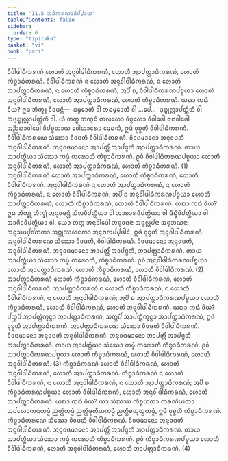 ```yaml
---
title: "11.5 ᩋᨵᩥᨠᩁᨱᩣᨵᩥᨸ᩠ᨸᩣᨿ"
tableOfContents: false
sidebar:
  order: 6
type: "tipitaka"
basket: "vi"
book: "pari"
---
```



<DynamicBreadcrumb />

<Division number="348" book="pari">

<Paragraph number="1730" book="pari">
ᩅᩥᩅᩤᨴᩤᨵᩥᨠᩁᨱᩴ ᩉᩮᩣᨲᩥ ᩋᨶᩩᩅᩤᨴᩤᨵᩥᨠᩁᨱᩴ, ᩉᩮᩣᨲᩥ ᩋᩣᨸᨲ᩠ᨲᩣᨵᩥᨠᩁᨱᩴ, ᩉᩮᩣᨲᩥ ᨠᩥᨧ᩠ᨧᩣᨵᩥᨠᩁᨱᩴ. ᩅᩥᩅᩤᨴᩤᨵᩥᨠᩁᨱᩴ ᨶ ᩉᩮᩣᨲᩥ ᩋᨶᩩᩅᩤᨴᩤᨵᩥᨠᩁᨱᩴ, ᨶ ᩉᩮᩣᨲᩥ ᩋᩣᨸᨲ᩠ᨲᩣᨵᩥᨠᩁᨱᩴ, ᨶ ᩉᩮᩣᨲᩥ ᨠᩥᨧ᩠ᨧᩣᨵᩥᨠᩁᨱᩴ; ᩋᨸᩥ ᨧ, ᩅᩥᩅᩤᨴᩤᨵᩥᨠᩁᨱᨸᨧ᩠ᨧᨿᩣ ᩉᩮᩣᨲᩥ ᩋᨶᩩᩅᩤᨴᩤᨵᩥᨠᩁᨱᩴ, ᩉᩮᩣᨲᩥ ᩋᩣᨸᨲ᩠ᨲᩣᨵᩥᨠᩁᨱᩴ, ᩉᩮᩣᨲᩥ ᨠᩥᨧ᩠ᨧᩣᨵᩥᨠᩁᨱᩴ. ᨿᨳᩣ ᨠᨳᩴ ᩅᩥᨿ? ᩍᨵ ᨽᩥᨠ᩠ᨡᩪ ᩅᩥᩅᨴᨶ᩠ᨲᩥ—  ᨵᨾ᩠ᨾᩮᩣᨲᩥ ᩅᩤ ᩋᨵᨾ᩠ᨾᩮᩣᨲᩥ ᩅᩤ …ᨸᩮ…  ᨴᩩᨭ᩠ᨮᩩᩃᩖᩣᨸᨲ᩠ᨲᩦᨲᩥ ᩅᩤ ᩋᨴᩩᨭ᩠ᨮᩩᩃᩖᩣᨸᨲ᩠ᨲᩦᨲᩥ ᩅᩤ. ᨿᩴ ᨲᨲ᩠ᨳ ᨽᨱ᩠ᨯᨶᩴ ᨠᩃᩉᩮᩣ ᩅᩥᨣ᩠ᨣᩉᩮᩣ ᩅᩥᩅᩤᨴᩮᩤ ᨶᩣᨶᩣᩅᩤᨴᩮᩤ ᩋᨬ᩠ᨬᨳᩣᩅᩤᨴᩮᩤ ᩅᩥᨸᨧ᩠ᨧᨲᩣᨿ ᩅᩮᩤᩉᩣᩁᩮᩣ ᨾᩮᨵᨠᩴ, ᩍᨴᩴ ᩅᩩᨧ᩠ᨧᨲᩥ ᩅᩥᩅᩤᨴᩤᨵᩥᨠᩁᨱᩴ. ᩅᩥᩅᩤᨴᩤᨵᩥᨠᩁᨱᩮ ᩈᩴᨥᩮᩣ ᩅᩥᩅᨴᨲᩥ ᩅᩥᩅᩤᨴᩤᨵᩥᨠᩁᨱᩴ. ᩅᩥᩅᨴᨾᩣᨶᩮᩣ ᩋᨶᩩᩅᨴᨲᩥ ᩋᨶᩩᩅᩤᨴᩤᨵᩥᨠᩁᨱᩴ. ᩋᨶᩩᩅᨴᨾᩣᨶᩮᩣ ᩋᩣᨸᨲ᩠ᨲᩥᩴ ᩋᩣᨸᨩ᩠ᨩᨲᩥ ᩋᩣᨸᨲ᩠ᨲᩣᨵᩥᨠᩁᨱᩴ. ᨲᩣᨿ ᩋᩣᨸᨲ᩠ᨲᩥᨿᩣ ᩈᩴᨥᩮᩣ ᨠᨾ᩠ᨾᩴ ᨠᩁᩮᩣᨲᩥ ᨠᩥᨧ᩠ᨧᩣᨵᩥᨠᩁᨱᩴ. ᩑᩅᩴ ᩅᩥᩅᩤᨴᩤᨵᩥᨠᩁᨱᨸᨧ᩠ᨧᨿᩣ ᩉᩮᩣᨲᩥ ᩋᨶᩩᩅᩤᨴᩤᨵᩥᨠᩁᨱᩴ, ᩉᩮᩣᨲᩥ ᩋᩣᨸᨲ᩠ᨲᩣᨵᩥᨠᩁᨱᩴ, ᩉᩮᩣᨲᩥ ᨠᩥᨧ᩠ᨧᩣᨵᩥᨠᩁᨱᩴ. (1)
</Paragraph>

<Paragraph number="1731" book="pari">
ᩋᨶᩩᩅᩤᨴᩤᨵᩥᨠᩁᨱᩴ ᩉᩮᩣᨲᩥ ᩋᩣᨸᨲ᩠ᨲᩣᨵᩥᨠᩁᨱᩴ, ᩉᩮᩣᨲᩥ ᨠᩥᨧ᩠ᨧᩣᨵᩥᨠᩁᨱᩴ, ᩉᩮᩣᨲᩥ ᩅᩥᩅᩤᨴᩤᨵᩥᨠᩁᨱᩴ. ᩋᨶᩩᩅᩤᨴᩤᨵᩥᨠᩁᨱᩴ ᨶ ᩉᩮᩣᨲᩥ ᩋᩣᨸᨲ᩠ᨲᩣᨵᩥᨠᩁᨱᩴ, ᨶ ᩉᩮᩣᨲᩥ ᨠᩥᨧ᩠ᨧᩣᨵᩥᨠᩁᨱᩴ, ᨶ ᩉᩮᩣᨲᩥ ᩅᩥᩅᩤᨴᩤᨵᩥᨠᩁᨱᩴ; ᩋᨸᩥ ᨧ ᩋᨶᩩᩅᩤᨴᩤᨵᩥᨠᩁᨱᨸᨧ᩠ᨧᨿᩣ ᩉᩮᩣᨲᩥ ᩋᩣᨸᨲ᩠ᨲᩣᨵᩥᨠᩁᨱᩴ, ᩉᩮᩣᨲᩥ ᨠᩥᨧ᩠ᨧᩣᨵᩥᨠᩁᨱᩴ, ᩉᩮᩣᨲᩥ ᩅᩥᩅᩤᨴᩤᨵᩥᨠᩁᨱᩴ. ᨿᨳᩣ ᨠᨳᩴ ᩅᩥᨿ? ᩍᨵ ᨽᩥᨠ᩠ᨡᩪ ᨽᩥᨠ᩠ᨡᩩᩴ ᩋᨶᩩᩅᨴᨶ᩠ᨲᩥ ᩈᩦᩃᩅᩥᨸᨲ᩠ᨲᩥᨿᩣ ᩅᩤ ᩋᩣᨧᩣᩁᩅᩥᨸᨲ᩠ᨲᩥᨿᩣ ᩅᩤ ᨴᩥᨭ᩠ᨮᩥᩅᩥᨸᨲ᩠ᨲᩥᨿᩣ ᩅᩤ ᩋᩣᨩᩦᩅᩅᩥᨸᨲ᩠ᨲᩥᨿᩣ ᩅᩤ. ᨿᩮᩣ ᨲᨲ᩠ᨳ ᩋᨶᩩᩅᩤᨴᩮᩤ ᩋᨶᩩᩅᨴᨶᩣ ᩋᨶᩩᩃᩖᨸᨶᩣ ᩋᨶᩩᨽᨱᨶᩣ ᩋᨶᩩᩈᨾ᩠ᨸᩅᩘᨠᨲᩣ ᩋᨻ᩠ᨽᩩᩔᩉᨶᨲᩣ ᩋᨶᩩᨻᩃᨸ᩠ᨸᨴᩤᨶᩴ, ᩍᨴᩴ ᩅᩩᨧ᩠ᨧᨲᩥ ᩋᨶᩩᩅᩤᨴᩤᨵᩥᨠᩁᨱᩴ. ᩋᨶᩩᩅᩤᨴᩤᨵᩥᨠᩁᨱᩮ ᩈᩴᨥᩮᩣ ᩅᩥᩅᨴᨲᩥ, ᩅᩥᩅᩤᨴᩤᨵᩥᨠᩁᨱᩴ. ᩅᩥᩅᨴᨾᩣᨶᩮᩣ ᩋᨶᩩᩅᨴᨲᩥ, ᩋᨶᩩᩅᩤᨴᩤᨵᩥᨠᩁᨱᩴ. ᩋᨶᩩᩅᨴᨾᩣᨶᩮᩣ ᩋᩣᨸᨲ᩠ᨲᩥᩴ ᩋᩣᨸᨩ᩠ᨩᨲᩥ, ᩋᩣᨸᨲ᩠ᨲᩣᨵᩥᨠᩁᨱᩴ. ᨲᩣᨿ ᩋᩣᨸᨲ᩠ᨲᩥᨿᩣ ᩈᩴᨥᩮᩣ ᨠᨾ᩠ᨾᩴ ᨠᩁᩮᩣᨲᩥ, ᨠᩥᨧ᩠ᨧᩣᨵᩥᨠᩁᨱᩴ. ᩑᩅᩴ ᩋᨶᩩᩅᩤᨴᩤᨵᩥᨠᩁᨱᨸᨧ᩠ᨧᨿᩣ ᩉᩮᩣᨲᩥ ᩋᩣᨸᨲ᩠ᨲᩣᨵᩥᨠᩁᨱᩴ, ᩉᩮᩣᨲᩥ ᨠᩥᨧ᩠ᨧᩣᨵᩥᨠᩁᨱᩴ, ᩉᩮᩣᨲᩥ ᩅᩥᩅᩤᨴᩤᨵᩥᨠᩁᨱᩴ. (2)
</Paragraph>

<Paragraph number="1732" book="pari">
ᩋᩣᨸᨲ᩠ᨲᩣᨵᩥᨠᩁᨱᩴ ᩉᩮᩣᨲᩥ ᨠᩥᨧ᩠ᨧᩣᨵᩥᨠᩁᨱᩴ, ᩉᩮᩣᨲᩥ ᩅᩥᩅᩤᨴᩤᨵᩥᨠᩁᨱᩴ, ᩉᩮᩣᨲᩥ ᩋᨶᩩᩅᩤᨴᩤᨵᩥᨠᩁᨱᩴ. ᩋᩣᨸᨲ᩠ᨲᩣᨵᩥᨠᩁᨱᩴ ᨶ ᩉᩮᩣᨲᩥ ᨠᩥᨧ᩠ᨧᩣᨵᩥᨠᩁᨱᩴ, ᨶ ᩉᩮᩣᨲᩥ ᩅᩥᩅᩤᨴᩤᨵᩥᨠᩁᨱᩴ, ᨶ ᩉᩮᩣᨲᩥ ᩋᨶᩩᩅᩤᨴᩤᨵᩥᨠᩁᨱᩴ; ᩋᨸᩥ ᨧ ᩋᩣᨸᨲ᩠ᨲᩣᨵᩥᨠᩁᨱᨸᨧ᩠ᨧᨿᩣ ᩉᩮᩣᨲᩥ ᨠᩥᨧ᩠ᨧᩣᨵᩥᨠᩁᨱᩴ, ᩉᩮᩣᨲᩥ ᩅᩥᩅᩤᨴᩤᨵᩥᨠᩁᨱᩴ, ᩉᩮᩣᨲᩥ ᩋᨶᩩᩅᩤᨴᩤᨵᩥᨠᩁᨱᩴ. ᨿᨳᩣ ᨠᨳᩴ ᩅᩥᨿ? ᨸᨬ᩠ᨧᨸᩥ ᩋᩣᨸᨲ᩠ᨲᩥᨠ᩠ᨡᨶ᩠ᨵᩣ ᩋᩣᨸᨲ᩠ᨲᩣᨵᩥᨠᩁᨱᩴ, ᩈᨲ᩠ᨲᨸᩥ ᩋᩣᨸᨲ᩠ᨲᩥᨠ᩠ᨡᨶ᩠ᨵᩣ ᩋᩣᨸᨲ᩠ᨲᩣᨵᩥᨠᩁᨱᩴ, ᩍᨴᩴ ᩅᩩᨧ᩠ᨧᨲᩥ ᩋᩣᨸᨲ᩠ᨲᩣᨵᩥᨠᩁᨱᩴ. ᩋᩣᨸᨲ᩠ᨲᩣᨵᩥᨠᩁᨱᩮ ᩈᩴᨥᩮᩣ ᩅᩥᩅᨴᨲᩥ ᩅᩥᩅᩤᨴᩤᨵᩥᨠᩁᨱᩴ. ᩅᩥᩅᨴᨾᩣᨶᩮᩣ ᩋᨶᩩᩅᨴᨲᩥ ᩋᨶᩩᩅᩤᨴᩤᨵᩥᨠᩁᨱᩴ. ᩋᨶᩩᩅᨴᨾᩣᨶᩮᩣ ᩋᩣᨸᨲ᩠ᨲᩥᩴ ᩋᩣᨸᨩ᩠ᨩᨲᩥ ᩋᩣᨸᨲ᩠ᨲᩣᨵᩥᨠᩁᨱᩴ. ᨲᩣᨿ ᩋᩣᨸᨲ᩠ᨲᩥᨿᩣ ᩈᩴᨥᩮᩣ ᨠᨾ᩠ᨾᩴ ᨠᩁᩮᩣᨲᩥ ᨠᩥᨧ᩠ᨧᩣᨵᩥᨠᩁᨱᩴ. ᩑᩅᩴ ᩋᩣᨸᨲ᩠ᨲᩣᨵᩥᨠᩁᨱᨸᨧ᩠ᨧᨿᩣ ᩉᩮᩣᨲᩥ ᨠᩥᨧ᩠ᨧᩣᨵᩥᨠᩁᨱᩴ, ᩉᩮᩣᨲᩥ ᩅᩥᩅᩤᨴᩤᨵᩥᨠᩁᨱᩴ, ᩉᩮᩣᨲᩥ ᩋᨶᩩᩅᩤᨴᩤᨵᩥᨠᩁᨱᩴ. (3)
</Paragraph>

<Paragraph number="1733" book="pari">
ᨠᩥᨧ᩠ᨧᩣᨵᩥᨠᩁᨱᩴ ᩉᩮᩣᨲᩥ ᩅᩥᩅᩤᨴᩤᨵᩥᨠᩁᨱᩴ, ᩉᩮᩣᨲᩥ ᩋᨶᩩᩅᩤᨴᩤᨵᩥᨠᩁᨱᩴ, ᩉᩮᩣᨲᩥ ᩋᩣᨸᨲ᩠ᨲᩣᨵᩥᨠᩁᨱᩴ. ᨠᩥᨧ᩠ᨧᩣᨵᩥᨠᩁᨱᩴ ᨶ ᩉᩮᩣᨲᩥ ᩅᩥᩅᩤᨴᩤᨵᩥᨠᩁᨱᩴ, ᨶ ᩉᩮᩣᨲᩥ ᩋᨶᩩᩅᩤᨴᩤᨵᩥᨠᩁᨱᩴ, ᨶ ᩉᩮᩣᨲᩥ ᩋᩣᨸᨲ᩠ᨲᩣᨵᩥᨠᩁᨱᩴ; ᩋᨸᩥ ᨧ ᨠᩥᨧ᩠ᨧᩣᨵᩥᨠᩁᨱᨸᨧ᩠ᨧᨿᩣ ᩉᩮᩣᨲᩥ ᩅᩥᩅᩤᨴᩤᨵᩥᨠᩁᨱᩴ, ᩉᩮᩣᨲᩥ ᩋᨶᩩᩅᩤᨴᩤᨵᩥᨠᩁᨱᩴ, ᩉᩮᩣᨲᩥ ᩋᩣᨸᨲ᩠ᨲᩣᨵᩥᨠᩁᨱᩴ. ᨿᨳᩣ ᨠᨳᩴ ᩅᩥᨿ? ᨿᩣ ᩈᩴᨥᩔ ᨠᩥᨧ᩠ᨧᨿᨲᩣ ᨠᩁᨱᩦᨿᨲᩣ ᩋᨸᩃᩮᩣᨠᨶᨠᨾ᩠ᨾᩴ ᨬᨲ᩠ᨲᩥᨠᨾ᩠ᨾᩴ ᨬᨲ᩠ᨲᩥᨴᩩᨲᩥᨿᨠᨾ᩠ᨾᩴ ᨬᨲ᩠ᨲᩥᨧᨲᩩᨲ᩠ᨳᨠᨾ᩠ᨾᩴ, ᩍᨴᩴ ᩅᩩᨧ᩠ᨧᨲᩥ ᨠᩥᨧ᩠ᨧᩣᨵᩥᨠᩁᨱᩴ. ᨠᩥᨧ᩠ᨧᩣᨵᩥᨠᩁᨱᩮ ᩈᩴᨥᩮᩣ ᩅᩥᩅᨴᨲᩥ ᩅᩥᩅᩤᨴᩤᨵᩥᨠᩁᨱᩴ. ᩅᩥᩅᨴᨾᩣᨶᩮᩣ ᩋᨶᩩᩅᨴᨲᩥ ᩋᨶᩩᩅᩤᨴᩤᨵᩥᨠᩁᨱᩴ. ᩋᨶᩩᩅᨴᨾᩣᨶᩮᩣ ᩋᩣᨸᨲ᩠ᨲᩥᩴ ᩋᩣᨸᨩ᩠ᨩᨲᩥ ᩋᩣᨸᨲ᩠ᨲᩣᨵᩥᨠᩁᨱᩴ. ᨲᩣᨿ ᩋᩣᨸᨲ᩠ᨲᩥᨿᩣ ᩈᩴᨥᩮᩣ ᨠᨾ᩠ᨾᩴ ᨠᩁᩮᩣᨲᩥ ᨠᩥᨧ᩠ᨧᩣᨵᩥᨠᩁᨱᩴ. ᩑᩅᩴ ᨠᩥᨧ᩠ᨧᩣᨵᩥᨠᩁᨱᨸᨧ᩠ᨧᨿᩣ ᩉᩮᩣᨲᩥ ᩅᩥᩅᩤᨴᩤᨵᩥᨠᩁᨱᩴ, ᩉᩮᩣᨲᩥ ᩋᨶᩩᩅᩤᨴᩤᨵᩥᨠᩁᨱᩴ, ᩉᩮᩣᨲᩥ ᩋᩣᨸᨲ᩠ᨲᩣᨵᩥᨠᩁᨱᩴ. (4)
</Paragraph>
</Division>